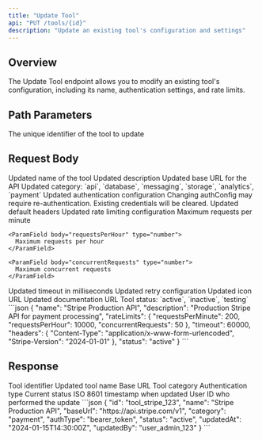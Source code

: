 ```yaml
---
title: "Update Tool"
api: "PUT /tools/{id}"
description: "Update an existing tool's configuration and settings"
---
```


## Overview

The Update Tool endpoint allows you to modify an existing tool's configuration, including its name, authentication settings, and rate limits.

## Path Parameters

<ParamField path="id" type="string" required>
  The unique identifier of the tool to update
</ParamField>

## Request Body

<ParamField body="name" type="string">
  Updated name of the tool
</ParamField>

<ParamField body="description" type="string">
  Updated description
</ParamField>

<ParamField body="baseUrl" type="string">
  Updated base URL for the API
</ParamField>

<ParamField body="category" type="string">
  Updated category: `api`, `database`, `messaging`, `storage`, `analytics`, `payment`
</ParamField>

<ParamField body="authConfig" type="object">
  Updated authentication configuration
  
  <Note>
    Changing authConfig may require re-authentication. Existing credentials will be cleared.
  </Note>
</ParamField>

<ParamField body="headers" type="object">
  Updated default headers
</ParamField>

<ParamField body="rateLimits" type="object">
  Updated rate limiting configuration
  
  <Expandable title="Rate Limits">
    <ParamField body="requestsPerMinute" type="number">
      Maximum requests per minute
    </ParamField>
    
    <ParamField body="requestsPerHour" type="number">
      Maximum requests per hour
    </ParamField>
    
    <ParamField body="concurrentRequests" type="number">
      Maximum concurrent requests
    </ParamField>
  </Expandable>
</ParamField>

<ParamField body="timeout" type="number">
  Updated timeout in milliseconds
</ParamField>

<ParamField body="retryPolicy" type="object">
  Updated retry configuration
</ParamField>

<ParamField body="icon" type="string">
  Updated icon URL
</ParamField>

<ParamField body="documentation" type="string">
  Updated documentation URL
</ParamField>

<ParamField body="status" type="string">
  Tool status: `active`, `inactive`, `testing`
</ParamField>

<RequestExample>
```json
{
  "name": "Stripe Production API",
  "description": "Production Stripe API for payment processing",
  "rateLimits": {
    "requestsPerMinute": 200,
    "requestsPerHour": 10000,
    "concurrentRequests": 50
  },
  "timeout": 60000,
  "headers": {
    "Content-Type": "application/x-www-form-urlencoded",
    "Stripe-Version": "2024-01-01"
  },
  "status": "active"
}
```
</RequestExample>

## Response

<ResponseField name="id" type="string">
  Tool identifier
</ResponseField>

<ResponseField name="name" type="string">
  Updated tool name
</ResponseField>

<ResponseField name="baseUrl" type="string">
  Base URL
</ResponseField>

<ResponseField name="category" type="string">
  Tool category
</ResponseField>

<ResponseField name="authType" type="string">
  Authentication type
</ResponseField>

<ResponseField name="status" type="string">
  Current status
</ResponseField>

<ResponseField name="updatedAt" type="string">
  ISO 8601 timestamp when updated
</ResponseField>

<ResponseField name="updatedBy" type="string">
  User ID who performed the update
</ResponseField>

<ResponseExample>
```json
{
  "id": "tool_stripe_123",
  "name": "Stripe Production API",
  "baseUrl": "https://api.stripe.com/v1",
  "category": "payment",
  "authType": "bearer_token",
  "status": "active",
  "updatedAt": "2024-01-15T14:30:00Z",
  "updatedBy": "user_admin_123"
}
```
</ResponseExample>

<Snippet file="api-footer.mdx" />